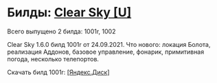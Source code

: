 # Билды: [Clear Sky [U]](https://vk.com/stalkerumobile)
Всего выпущено 2 билда: 1001r, 1002

Clear Sky 1.6.0 билд 1001r от 24.09.2021. 
Что нового: локация Болота, реализация Аддонов, базовое управление, фонарик, примитивная погода, несколько телепортов.

Скачать билд 1001r: [[Яндекс.Диск]](https://disk.yandex.ru/d/DUMRmzCXvv03Uw)